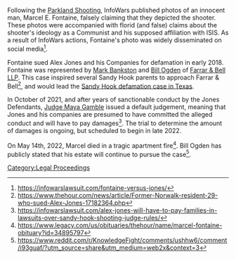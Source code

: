 Following the [https://en.wikipedia.org/wiki/Stoneman_Douglas_High_School_shooting Parkland Shooting], InfoWars published photos of an innocent man, Marcel E. Fontaine, falsely claiming that they depicted the shooter. These photos were accompanied with florid (and false) claims about the shooter's ideology as a Communist and his supposed affiliation with ISIS. As a result of InfoWars actions, Fontaine's photo was widely disseminated on social media<ref>https://infowarslawsuit.com/fontaine-versus-jones/</ref>.

Fontaine sued Alex Jones and his Companies for defamation in early 2018. Fontaine was represented by [[Mark Bankston]] and [[Bill Ogden]] of [http://fbtrial.com/ Farrar & Bell LLP]. This case inspired several Sandy Hook parents to approach Farrar & Bell<ref>https://www.thehour.com/news/article/Former-Norwalk-resident-29-who-sued-Alex-Jones-17182364.php</ref>, and would lead the [[Texas Sandy Hook Lawsuit (Heslin v. Jones)|Sandy Hook defamation case in Texas]].

In October of 2021, and after years of sanctionable conduct by the Jones Defendants, [[Judge Maya Gamble]] issued a default judgement, meaning that Jones and his companies are presumed to have committed the alleged conduct and will have to pay damages<ref>https://infowarslawsuit.com/alex-jones-will-have-to-pay-families-in-lawsuits-over-sandy-hook-shooting-judge-rules/</ref>. The trial to determine the amount of damages is ongoing, but scheduled to begin in late 2022.

On May 14th, 2022, Marcel died in a tragic apartment fire<ref>https://www.legacy.com/us/obituaries/thehour/name/marcel-fontaine-obituary?id=34895797</ref>. Bill Ogden has publicly stated that his estate will continue to pursue the case<ref>https://www.reddit.com/r/KnowledgeFight/comments/ushhw6/comment/i93guaf/?utm_source=share&utm_medium=web2x&context=3</ref>.

[[Category:Legal Proceedings]]
